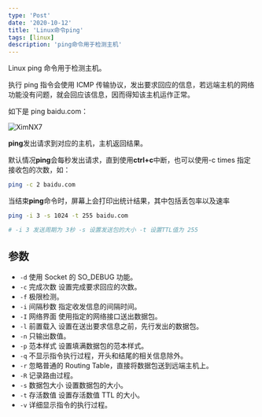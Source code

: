 ```yaml
---
type: 'Post'
date: '2020-10-12'
title: 'Linux命令ping'
tags: [linux]
description: 'ping命令用于检测主机'
---
```


Linux ping 命令用于检测主机。

执行 ping 指令会使用 ICMP 传输协议，发出要求回应的信息，若远端主机的网络功能没有问题，就会回应该信息，因而得知该主机运作正常。

如下是 ping baidu.com：

![XimNX7](https://cdn.jsdelivr.net/gh/manonicu/pics@master/uPic/XimNX7.png)

**ping**发出请求到对应的主机，主机返回结果。

默认情况**ping**会每秒发出请求，直到使用**ctrl+c**中断，也可以使用-c times 指定接收包的次数，如：

```bash
ping -c 2 baidu.com
```

当结束**ping**命令时，屏幕上会打印出统计结果，其中包括丢包率以及速率

```bash
ping -i 3 -s 1024 -t 255 baidu.com

# -i 3 发送周期为 3秒 -s 设置发送包的大小 -t 设置TTL值为 255
```

## 参数

- `-d` 使用 Socket 的 SO_DEBUG 功能。
- `-c` 完成次数 设置完成要求回应的次数。
- `-f` 极限检测。
- `-i` 间隔秒数 指定收发信息的间隔时间。
- `-I` 网络界面 使用指定的网络接口送出数据包。
- `-l` 前置载入 设置在送出要求信息之前，先行发出的数据包。
- `-n` 只输出数值。
- `-p` 范本样式 设置填满数据包的范本样式。
- `-q` 不显示指令执行过程，开头和结尾的相关信息除外。
- `-r` 忽略普通的 Routing Table，直接将数据包送到远端主机上。
- `-R` 记录路由过程。
- `-s` 数据包大小 设置数据包的大小。
- `-t` 存活数值 设置存活数值 TTL 的大小。
- `-v` 详细显示指令的执行过程。
